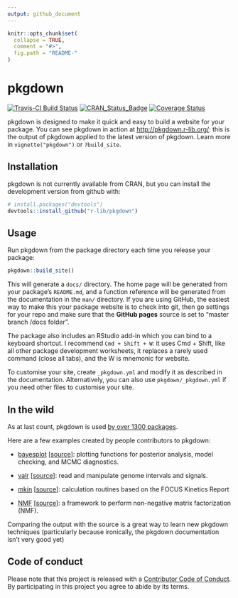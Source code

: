 ```yaml
---
output: github_document
---
```


<!-- README.md is generated from README.Rmd. Please edit that file -->

```r
knitr::opts_chunk$set(
  collapse = TRUE,
  comment = "#>",
  fig.path = "README-"
)
```

# pkgdown

[![Travis-CI Build Status](https://travis-ci.org/r-lib/pkgdown.svg?branch=master)](https://travis-ci.org/r-lib/pkgdown)
[![CRAN_Status_Badge](http://www.r-pkg.org/badges/version/pkgdown)](https://cran.r-project.org/package=pkgdown)
[![Coverage Status](https://img.shields.io/codecov/c/github/r-lib/pkgdown/master.svg)](https://codecov.io/github/r-lib/pkgdown?branch=master)

pkgdown is designed to make it quick and easy to build a website for your package. You can see pkgdown in action at <http://pkgdown.r-lib.org/>: this is the output of pkgdown applied to the latest version of pkgdown. Learn more in `vignette("pkgdown")` or `?build_site`.

## Installation

pkgdown is not currently available from CRAN, but you can install the development version from github with:

```r
# install.packages("devtools")
devtools::install_github("r-lib/pkgdown")
```

## Usage

Run pkgdown from the package directory each time you release your package:

```r
pkgdown::build_site()
```

This will generate a `docs/` directory. The home page will be generated from your package's `README.md`, and a function reference will be generated from the documentation in the `man/` directory. If you are using GitHub, the easiest way to make this your package website is to check into git, then go settings for your repo and make sure that the __GitHub pages__ source is set to "master branch /docs folder".

The package also includes an RStudio add-in which you can bind to a keyboard shortcut. I recommend `Cmd + Shift + W`: it uses Cmd + Shift, like all other package development worksheets, it replaces a rarely used command (close all tabs), and the W is mnemonic for website.

To customise your site, create `_pkgdown.yml` and modify it as described in the documentation. Alternatively, you can also use `pkgdown/_pkgdown.yml` if you need other files to customise your site.

## In the wild

As at last count, pkgdown is used [by over 1300 packages](https://github.com/search?utf8=✓&q=pkgdown.css+in%3Apath+path%3Adocs&type=Code). 

Here are a few examples created by people contributors to pkgdown:

* [bayesplot](http://mc-stan.org/bayesplot/index.html)
  [[source](https://github.com/stan-dev/bayesplot/tree/gh-pages)]:
  plotting functions for posterior analysis, model checking, and MCMC 
  diagnostics.

* [valr](https://rnabioco.github.io/valr/) 
  [[source](https://github.com/rnabioco/valr)]: 
  read and manipulate genome intervals and signals.

* [mkin](http://jranke.github.io/mkin/)
  [[source](https://github.com/jranke/mkin)]:
  calculation routines based on the FOCUS Kinetics Report

* [NMF](http://renozao.github.io/NMF/master/index.html)
  [[source](https://github.com/renozao/NMF)]:
  a framework to perform non-negative matrix factorization (NMF).

Comparing the output with the source is a great way to learn new pkgdown techniques (particularly because ironically, the pkgdown documentation isn't very good yet)

## Code of conduct

Please note that this project is released with a [Contributor Code of Conduct](CODE_OF_CONDUCT.md). By participating in this project you agree to abide by its terms.
